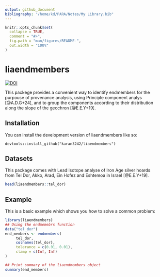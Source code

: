 ```yaml
---
output: github_document
bibliography: "/home/kd/PARA/Notes/My Library.bib"
---
```


<!-- README.md is generated from README.Rmd. Please edit that file -->

```r
knitr::opts_chunk$set(
  collapse = TRUE,
  comment = "#>",
  fig.path = "man/figures/README-",
  out.width = "100%"
)
```

# liaendmembers

<!-- badges: start -->
[![DOI](https://zenodo.org/badge/DOI/10.5281/zenodo.16909256.svg)](https://doi.org/10.5281/zenodo.16909256)
<!-- badges: end -->

This packege provides a convenient way to identify endmembers for the purpouse
of provenance analysis, using Principle component analys [@A.D.G+24], and to
group the components according to their distribution along the slope of the
geochron [@E.E.Y+19].

## Installation

You can install the development version of liaendmembers like so:

```
devtools::install_github("karan3242/liaendmembers")
```

## Datasets

This package comes with Lead Isotope analyse of Iron Age silver hoards from Tel
Dor, Akko, Arad, Ein Hofez and Eshtemoa in Israel [@E.E.Y+19].

```r
head(liaendmembers::tel_dor)
```

## Example

This is a basic example which shows you how to solve a common problem:

```r
library(liaendmembers)
## Using the endmemebrs function
data("tel_dor")
end_members <- endmembers(
     tel_dor,
     colnames(tel_dor),
     tolerance = c(0.01, 0.01),
     clamp = c(Inf, Inf)
)

## Print summary of the liaendmembers object
summary(end_members)
```
